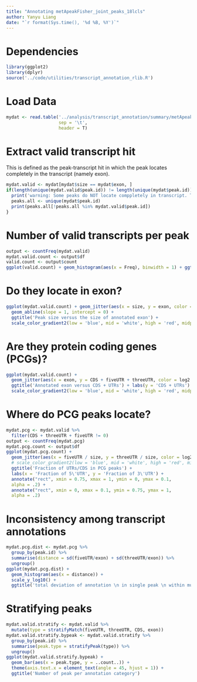 ```yaml
---
title: "Annotating metApeakFisher_joint_peaks_18lcls"
author: Yanyu Liang
date: "`r format(Sys.time(), '%d %B, %Y')`"
---
```


# Dependencies

```r
library(ggplot2)
library(dplyr)
source('../code/utilities/transcript_annotation_rlib.R')
```

# Load Data

```r
mydat <- read.table('../analysis/transcript_annotation/summary/metApeakFisher_joint_peaks_18lcls.tab.gz',
                    sep = '\t',
                    header = T)
```

# Extract valid transcript hit

This is defined as the peak-transcript hit in which the peak locates completely in the transcript (namely exon).

```r
mydat.valid <- mydat[mydat$size == mydat$exon, ]
if(length(unique(mydat.valid$peak.id)) != length(unique(mydat$peak.id)))  {  # To check if all peak locate in at least one transcript
  print('warning: Some peaks do NOT locate comppletely in transcript. They are: ')
  peaks.all <- unique(mydat$peak.id)
  print(peaks.all[!peaks.all %in% mydat.valid$peak.id])
}   
```

# Number of valid transcripts per peak

```r
output <- countFreq(mydat.valid)
mydat.valid.count <- output$df
valid.count <- output$count
ggplot(valid.count) + geom_histogram(aes(x = Freq), binwidth = 1) + ggtitle('# of valid transcript per peak') + scale_y_log10()
```

# Do they locate in exon?

```r
ggplot(mydat.valid.count) + geom_jitter(aes(x = size, y = exon, color = log2.freq), width = 200) +
  geom_abline(slope = 1, intercept = 0) +
  ggtitle('Peak size versus the size of annotated exon') +
  scale_color_gradient2(low = 'blue', mid = 'white', high = 'red', midpoint = 2)
```

# Are they protein coding genes (PCGs)?

```r
ggplot(mydat.valid.count) +
  geom_jitter(aes(x = exon, y = CDS + fiveUTR + threeUTR, color = log2.freq), width = 200) + geom_abline(slope = 1, intercept = 0) +
  ggtitle('Annotated exon versus CDS + UTRs') + labs(y = 'CDS + UTRs') +
  scale_color_gradient2(low = 'blue', mid = 'white', high = 'red', midpoint = 2)
```

# Where do PCG peaks locate?

```r
mydat.pcg <- mydat.valid %>%
  filter(CDS + threeUTR + fiveUTR != 0)
output <- countFreq(mydat.pcg)
mydat.pcg.count <- output$df
ggplot(mydat.pcg.count) +
  geom_jitter(aes(x = fiveUTR / size, y = threeUTR / size, color = log2.freq)) +
  # scale_color_gradient2(low = 'blue', mid = 'white', high = 'red', midpoint = 0.75,  limits=c(0, 1)) +
  ggtitle('Fraction of UTRs/CDS in PCG peaks') +
  labs(x = 'Fraction of 5\'UTR', y = 'Fraction of 3\'UTR') +
  annotate("rect", xmin = 0.75, xmax = 1, ymin = 0, ymax = 0.1,
  alpha = .2) +
  annotate("rect", xmin = 0, xmax = 0.1, ymin = 0.75, ymax = 1,
  alpha = .2)
```

# Inconsistency among transcript annotations

```r
mydat.pcg.dist <- mydat.pcg %>% 
  group_by(peak.id) %>%
  summarise(distance = sd(fiveUTR/exon) + sd(threeUTR/exon)) %>%
  ungroup()
ggplot(mydat.pcg.dist) + 
  geom_histogram(aes(x = distance)) + 
  scale_y_log10() + 
  ggtitle('total deviation of annotation \n in single peak \n within multiple transcripts')
```

# Stratifying peaks

```r
mydat.valid.stratify <- mydat.valid %>%
  mutate(type = stratifyMatch(fiveUTR, threeUTR, CDS, exon))
mydat.valid.stratify.bypeak <- mydat.valid.stratify %>%
  group_by(peak.id) %>%
  summarise(peak.type = stratifyPeak(type)) %>%
  ungroup()
ggplot(mydat.valid.stratify.bypeak) + 
  geom_bar(aes(x = peak.type, y = ..count..)) + 
  theme(axis.text.x = element_text(angle = 45, hjust = 1)) +
  ggtitle('Number of peak per annotation category')
```